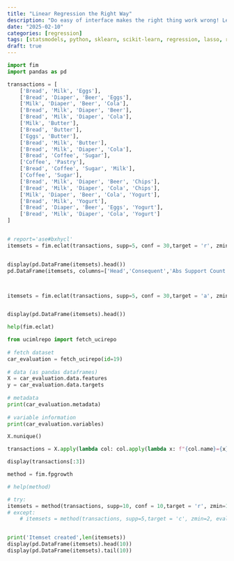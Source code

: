 ```yaml
---
title: "Linear Regression the Right Way"
description: "Do easy of interface makes the right thing work wrong! Lets explore!"
date: "2025-02-10"
categories: [regression]
tags: [statsmodels, python, sklearn, scikit-learn, regression, lasso, ridge]
draft: true
---
```



```python

import fim
import pandas as pd

transactions = [
    ['Bread', 'Milk', 'Eggs'],
    ['Bread', 'Diaper', 'Beer', 'Eggs'],
    ['Milk', 'Diaper', 'Beer', 'Cola'],
    ['Bread', 'Milk', 'Diaper', 'Beer'],
    ['Bread', 'Milk', 'Diaper', 'Cola'],
    ['Milk', 'Butter'],
    ['Bread', 'Butter'],
    ['Eggs', 'Butter'],
    ['Bread', 'Milk', 'Butter'],
    ['Bread', 'Milk', 'Diaper', 'Cola'],
    ['Bread', 'Coffee', 'Sugar'],
    ['Coffee', 'Pastry'],
    ['Bread', 'Coffee', 'Sugar', 'Milk'],
    ['Coffee', 'Sugar'],
    ['Bread', 'Milk', 'Diaper', 'Beer', 'Chips'],
    ['Bread', 'Milk', 'Diaper', 'Cola', 'Chips'],
    ['Milk', 'Diaper', 'Beer', 'Cola', 'Yogurt'],
    ['Bread', 'Milk', 'Yogurt'],
    ['Bread', 'Diaper', 'Beer', 'Eggs', 'Yogurt'],
    ['Bread', 'Milk', 'Diaper', 'Cola', 'Yogurt']
]


# report='ase#bxhycl'
itemsets = fim.eclat(transactions, supp=5, conf = 30,target = 'r', zmin=1, eval='cvct',report='asebxhycl=')


display(pd.DataFrame(itemsets).head())
pd.DataFrame(itemsets, columns=['Head','Consequent','Abs Support Count','Rel. Support','Eval Measure','Abs Body Support','Rel Body Support','Abs Head Support','Rel. Head Support','Rule Confidence', 'Rule Lift','extra'])




```


```python

itemsets = fim.eclat(transactions, supp=5, conf = 30,target = 'a', zmin=1, eval='cvct',report='asebxhycl')


display(pd.DataFrame(itemsets).head())

```

```python

help(fim.eclat)
```


```python
from ucimlrepo import fetch_ucirepo 
  
# fetch dataset 
car_evaluation = fetch_ucirepo(id=19) 
  
# data (as pandas dataframes) 
X = car_evaluation.data.features 
y = car_evaluation.data.targets 
  
# metadata 
print(car_evaluation.metadata) 
  
# variable information 
print(car_evaluation.variables) 

X.nunique()
```

```python

transactions = X.apply(lambda col: col.apply(lambda x: f"{col.name}={x}")).to_dict(orient='split',index=False)['data']

display(transactions[:3])

method = fim.fpgrowth

# help(method)

# try:
itemsets = method(transactions, supp=10, conf = 10,target = 'r', zmin=1, eval='cvct',report='asebxhyclQ=')
# except:
    # itemsets = method(transactions, supp=5,target = 'c', zmin=2, eval='b',report='asebxhyclQ=',thresh=1)


print('Itemset created',len(itemsets))
display(pd.DataFrame(itemsets).head(10))
display(pd.DataFrame(itemsets).tail(10))

```
